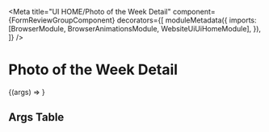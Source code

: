 


<Meta
  title="UI HOME/Photo of the Week Detail"
  component={FormReviewGroupComponent}
  decorators={[
    moduleMetadata({
      imports: [BrowserModule, BrowserAnimationsModule, WebsiteUiUiHomeModule],
    }),
  ]}
/>

# Photo of the Week Detail

<Story height="500px" name="Default">
  {(args) => <drp-photo-of-the-week-detail {...args} />}
</Story>

## Args Table

<ArgsTable of={FormReviewGroupComponent} />
